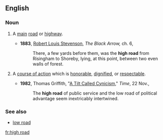 ==English==

===Noun===
{{en-noun|sg=[[high]] [[road]]}}

# {{mainly|UK}} A [[main]] [[road]] or [[highway]].
#*'''1883''', [[w:Robert_Louis_Stevenson|Robert Louis Stevenson]], ''The Black Arrow,'' ch. 6,
#*:There, a few yards before them, was the '''high road''' from Risingham to Shoreby, lying, at this point, between two even walls of forest.
# {{idiom}} A [[course of action]] which is [[honorable]], [[dignified]], or [[respectable]].
#*'''1982''', Thomas Griffith, "[http://www.time.com/time/magazine/article/0,9171,955047,00.html A Tilt Called Cynicism]," ''Time'', 22 Nov.,
#*:The '''high road''' of public service and the low road of political advantage seem inextricably intertwined.

===See also===
* [[low road]]

[[fr:high road]]